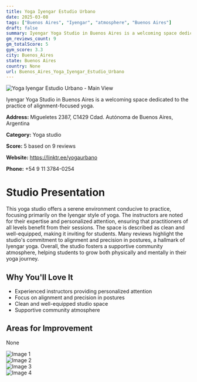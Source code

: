 ```yaml
---
title: Yoga Iyengar Estudio Urbano
date: 2025-03-08
tags: ["Buenos Aires", "Iyengar", "atmosphere", "Buenos Aires"]  
draft: false
summary: Iyengar Yoga Studio in Buenos Aires is a welcoming space dedicated to the practice of alignment-focused yoga.
gm_reviews_count: 9
gm_totalScore: 5
gym_score: 3.3
city: Buenos_Aires
state: Buenos Aires
country: None
url: Buenos_Aires_Yoga_Iyengar_Estudio_Urbano
---
```


<div className="aspect-[16/9] relative my-8">
  <img 
    src="https://lh5.googleusercontent.com/p/AF1QipMmMQgdy7tkWPgcloaCjgqNRHSgI8eoSfYkpGQy=w1920-h1080-k-no"
    alt="Yoga Iyengar Estudio Urbano - Main View"
    className="object-cover absolute inset-0 w-full h-full rounded-lg"
  />
</div>

Iyengar Yoga Studio in Buenos Aires is a welcoming space dedicated to the practice of alignment-focused yoga.

**Address:** Migueletes 2387, C1429 Cdad. Autónoma de Buenos Aires, Argentina

**Category:** Yoga studio

**Score:** 5 based on 9 reviews

**Website:** https://linktr.ee/yogaurbano

**Phone:** +54 9 11 3784-0254

# Studio Presentation

This yoga studio offers a serene environment conducive to practice, focusing primarily on the Iyengar style of yoga. The instructors are noted for their expertise and personalized attention, ensuring that practitioners of all levels benefit from their sessions. The space is described as clean and well-equipped, making it inviting for students. Many reviews highlight the studio's commitment to alignment and precision in postures, a hallmark of Iyengar yoga. Overall, the studio fosters a supportive community atmosphere, helping students to grow both physically and mentally in their yoga journey.

## Why You'll Love It

- Experienced instructors providing personalized attention
- Focus on alignment and precision in postures
- Clean and well-equipped studio space
- Supportive community atmosphere

## Areas for Improvement

None

<div className="grid grid-cols-1 xl:grid-cols-2 gap-4 my-8">
<div className="aspect-[4/3] relative"><img src="https://lh3.googleusercontent.com/p/AF1QipPT6BACPTwhHkbfljRXJmXqcEi27qA8_mhLwXI4=w1920-h1080-k-no" alt="Image 1" className="object-cover absolute inset-0 w-full h-full rounded-lg" /></div>
<div className="aspect-[4/3] relative"><img src="https://lh5.googleusercontent.com/p/AF1QipP5o7QfTQNST9RbxJw1ndeYIL_MoMqDJA-onFAV=w1920-h1080-k-no" alt="Image 2" className="object-cover absolute inset-0 w-full h-full rounded-lg" /></div>
<div className="aspect-[4/3] relative"><img src="https://lh5.googleusercontent.com/p/AF1QipNdOhM_wdhxJuGl4pcjqiatb8oz3_ZMPF2PRAhZ=w1920-h1080-k-no" alt="Image 3" className="object-cover absolute inset-0 w-full h-full rounded-lg" /></div>
<div className="aspect-[4/3] relative"><img src="https://lh5.googleusercontent.com/p/AF1QipMr8h9OrahHD_XJXP_G8vBKJaW4KO_N-TSTPRae=w1920-h1080-k-no" alt="Image 4" className="object-cover absolute inset-0 w-full h-full rounded-lg" /></div>
</div>